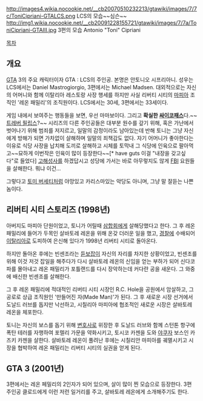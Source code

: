 http://images4.wikia.nocookie.net/__cb20070510232213/gtawiki/images/7/7c/ToniCipriani-GTALCS.png LCS의 모습~~심슨~~
http://img1.wikia.nocookie.net/__cb20091228155721/gtawiki/images/7/7a/ToniCipriani-GTAIII.jpg 3편의 모습
Antonio "Toni" Cipriani

[[목차]]
== 개요 ==
[[GTA]] 3의 주요 캐릭터이자 GTA : LCS의 주인공. 본명은 안토니오 시프리아니. 성우는 LCS에서는 Daniel Mastrogiorgio, 3편에서는 Michael Madsen. 대외적으로는 자신의 어머니와 함께 이탈리아 레스토랑 사장 행세를 하지만 사실 리버티 시티의 [[마피아]] 조직인 '레온 패밀리'의 조직원이다. LCS에서는 30세, 3편에서는 33세이다.

게임 내에서 보여주는 행동들을 보면, 우선 마마보이다. 그리고 '''확실한 [[싸이코패스]]'''다.~~[[트레버 필립스]]?~~ 시리즈의 다른 주인공들은 대부분 원수를 갚기 위해, 혹은 가난에서 벗어나기 위해 범죄를 저지르고, 일말의 감정이라도 남아있는데 반해 토니는 그냥 자신에게 방해가 되면 가차없이 살해하며 일말의 죄책감도 없다. 자기 어머니가 좋아한다는 이유로 식당 사장을 납치해 도끼로 살해하고 시체를 토막내 그 식당에 인육으로 팔아먹고~~묘하게 이번작은 인육이 많이 등장한다~~[* have guts 이걸 "내장을 갖고싶다"로 들었다] [[고해성사]]를 하겠답시고 성당에 가서는 바로 아무렇지도 않게 [[FBI]] 요원들을 살해한다. 뭐냐 이건...

그렇다고 [[토미 버세티]]처럼 야망있고 카리스마있는 악당도 아니며, 그냥 말 잘듣는 나쁜 놈이다.

== 리버티 시티 스토리즈 (1998년) ==
아버지도 마피아 단원이었고, 토니가 어릴때 [[삼합회]]에게 살해당했다고 한다. 그 후 레온 패밀리에 들어가 두목인 살바토레 레온을 위해 온갖 더러운 일을 했고, [[경찰]]에 수배되어 [[이탈리아]]로 도피하여 은신해 있다가 1998년 리버티 시티로 돌아온다. 

하지만 돌아온 후에는 빈센조라는 [[듣보잡]]이 자신의 자리를 차지한 상황이었고, 빈센조를 위해 이것 저것 잡일을 해주다가 다시 살바토레 레온의 신임을 얻는 부하가 되어 신다코 파를 몰아내고 레온 패밀리가 포틀랜드를 다시 장악하는데 커다란 공을 새운다. 그 와중에 배신한 빈센조를 살해한다.

그 후 레온 패밀리에 적대적인 리버티 시티 시장인 R.C. Hole을 공원에서 암살하고, 그 공로로 상급 조직원인 '만들어진 자(Made Man)'가 된다. 그 후 새로운 시장 선거에서 도날드 러브를 돕지만 낙선하고, 시칠리아 마피아에 협조적인 새로운 시장은 살바토레 레온을 체포한다.

토니는 자신의 보스를 돕기 위해 [[변호사]]로 위장한 후 도날드 러브와 함께 스턴톤 항구에 폭탄 테러를 자행하여 포렐리 가문을 약화시키고, 토시코 카젠을 도와 [[야쿠자]] 보스인 카즈키 카젠을 살한다. 살바토레 레온이 풀려난 후에는 시칠리안 마피아를 궤멸시키고 시장을 협박하여 레온 패밀리는 리버티 시티의 실권을 얻게 된다.

== GTA 3 (2001년) ==
3편에서는 레온 페밀리의 2인자가 되어 있으며, 살이 많이 찐 모습으로 등장한다. 3편 주인공 클로드에게 이런 저런 일거리를 주고, 살바토레 레온에게 소개해주기도 한다.

